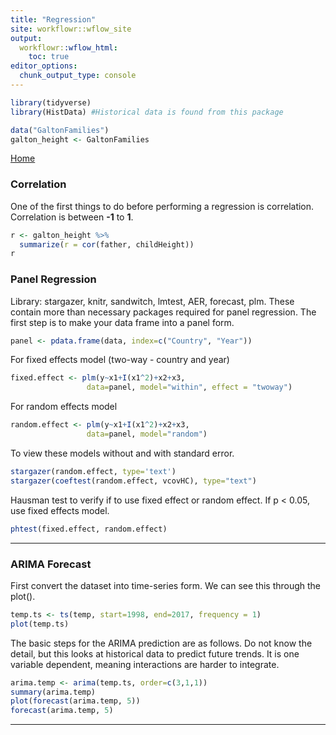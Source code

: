 ```yaml
---
title: "Regression"
site: workflowr::wflow_site
output:
  workflowr::wflow_html:
    toc: true
editor_options:
  chunk_output_type: console
---
```


```r
library(tidyverse)
library(HistData) #Historical data is found from this package

data("GaltonFamilies")
galton_height <- GaltonFamilies
```

[Home](index.html)

### Correlation
One of the first things to do before performing a regression is correlation. Correlation is between **-1** to **1**.
```r
r <- galton_height %>% 
  summarize(r = cor(father, childHeight))
r
```

### Panel Regression 
Library: stargazer, knitr, sandwitch, lmtest, AER, forecast, plm. These contain more than necessary packages required for panel regression.
The first step is to make your data frame into a panel form.
```r
panel <- pdata.frame(data, index=c("Country", "Year"))
```
For fixed effects model (two-way - country and year)
```r
fixed.effect <- plm(y~x1+I(x1^2)+x2+x3, 
                 data=panel, model="within", effect = "twoway")
```
For random effects model
```r
random.effect <- plm(y~x1+I(x1^2)+x2+x3, 
                 data=panel, model="random")
```
To view these models without and with standard error.
```r
stargazer(random.effect, type='text')
stargazer(coeftest(random.effect, vcovHC), type="text")
```
Hausman test to verify if to use fixed effect or random effect. If p < 0.05, use fixed effects model.
```r
phtest(fixed.effect, random.effect)
```

***

### ARIMA Forecast 
First convert the dataset into time-series form. We can see this through the plot().
```r
temp.ts <- ts(temp, start=1998, end=2017, frequency = 1)
plot(temp.ts)
```
The basic steps for the ARIMA prediction are as follows. Do not know the detail, but this looks at historical data to predict future trends. It is one variable dependent, meaning interactions are harder to integrate. 

```r
arima.temp <- arima(temp.ts, order=c(3,1,1))
summary(arima.temp)
plot(forecast(arima.temp, 5))
forecast(arima.temp, 5)
```

***




